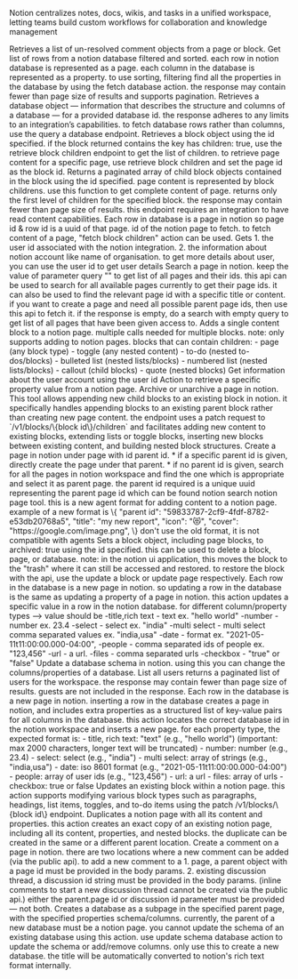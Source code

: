 Notion centralizes notes, docs, wikis, and tasks in a unified workspace, letting teams build custom workflows for collaboration and knowledge management

<Accordion title="Fetch All Unresolved Comments">
Retrieves a list of un-resolved comment objects from a page or block.
</Accordion>

<Accordion title="Query Database">
Get list of rows from a notion database filtered and sorted. each row in notion database is represented as a page. each column in the database is represented as a property. to use sorting, filtering find all the properties in the database by using the fetch database action. the response may contain fewer than page size of results and supports pagination.
</Accordion>

<Accordion title="Fetch Database">
Retrieves a database object — information that describes the structure and columns of a database — for a provided database id. the response adheres to any limits to an integration’s capabilities. to fetch database rows rather than columns, use the query a database endpoint.
</Accordion>

<Accordion title="Fetch Notion Blocks">
Retrieves a block object using the id specified. if the block returned contains the key has children: true, use the retrieve block children endpoint to get the list of children. to retrieve page content for a specific page, use retrieve block children and set the page id as the block id.
</Accordion>

<Accordion title="Fetch Notion Block Children">
Returns a paginated array of child block objects contained in the block using the id specified. page content is represented by block childrens. use this function to get complete content of page. returns only the first level of children for the specified block. the response may contain fewer than page size of results. this endpoint requires an integration to have read content capabilities.
</Accordion>

<Accordion title="Fetch Database Row">
Each row in database is a page in notion so page id & row id is a uuid of that page. id of the notion page to fetch. to fetch content of a page, "fetch block children" action can be used.
</Accordion>

<Accordion title="Get About Me">
Gets 1. the user id associated with the notion integration. 2. the information about notion account like name of organisation. to get more details about user, you can use the user id to get user details
</Accordion>

<Accordion title="Search_List Notion Page">
Search a page in notion. keep the value of parameter query "" to get list of all pages and their ids. this api can be used to search for all available pages currently to get their page ids. it can also be used to find the relevant page id with a specific title or content. if you want to create a page and need all possible parent page ids, then use this api to fetch it. if the response is empty, do a search with empty query to get list of all pages that have been given access to.
</Accordion>

<Accordion title="Add Content Notion Page">
Adds a single content block to a notion page. multiple calls needed for multiple blocks. note: only supports adding to notion pages. blocks that can contain children: - page (any block type) - toggle (any nested content) - to-do (nested to-dos/blocks) - bulleted list (nested lists/blocks) - numbered list (nested lists/blocks) - callout (child blocks) - quote (nested blocks)
</Accordion>

<Accordion title="Get About User">
Get information about the user account using the user id
</Accordion>

<Accordion title="Get Page Property">
Action to retrieve a specific property value from a notion page.
</Accordion>

<Accordion title="Archive Notion Page">
Archive or unarchive a page in notion.
</Accordion>

<Accordion title="Append Block Children">
This tool allows appending new child blocks to an existing block in notion. it specifically handles appending blocks to an existing parent block rather than creating new page content. the endpoint uses a patch request to `/v1/blocks/\{block id\}/children` and facilitates adding new content to existing blocks, extending lists or toggle blocks, inserting new blocks between existing content, and building nested block structures.
</Accordion>

<Accordion title="Create Notion Page">
Create a page in notion under page with id parent id. * if a specific parent id is given, directly create the page under that parent. * if no parent id is given, search for all the pages in notion workspace and find the one which is appropriate and select it as parent page. the parent id required is a unique uuid representing the parent page id which can be found notion search notion page tool. this is a new agent format for adding content to a notion page. example of a new format is \{ "parent id": "59833787-2cf9-4fdf-8782-e53db20768a5", "title": "my new report", "icon": "😻", "cover": "https://google.com/image.png", \} don't use the old format, it is not compatible with agents
</Accordion>

<Accordion title="Delete Blocks">
Sets a block object, including page blocks, to archived: true using the id specified. this can be used to delete a block, page, or database. note: in the notion ui application, this moves the block to the "trash" where it can still be accessed and restored. to restore the block with the api, use the update a block or update page respectively.
</Accordion>

<Accordion title="Update Row Database">
Each row in the database is a new page in notion. so updating a row in the database is the same as updating a property of a page in notion. this action updates a specific value in a row in the notion database. for different column/property types --&gt; value should be -title,rich text - text ex. "hello world" -number - number ex. 23.4 -select - select ex. "india" -multi select - multi select comma separated values ex. "india,usa" -date - format ex. "2021-05-11t11:00:00.000-04:00", -people - comma separated ids of people ex. "123,456" -url - a url. -files - comma separated urls -checkbox - "true" or "false"
</Accordion>

<Accordion title="Update Database Schema">
Update a database schema in notion. using this you can change the columns/properties of a database.
</Accordion>

<Accordion title="List Users">
List all users returns a paginated list of users for the workspace. the response may contain fewer than page size of results. guests are not included in the response.
</Accordion>

<Accordion title="Insert Row Database">
Each row in the database is a new page in notion. inserting a row in the database creates a page in notion, and includes extra properties as a structured list of key-value pairs for all columns in the database. this action locates the correct database id in the notion workspace and inserts a new page. for each property type, the expected format is: - title, rich text: "text" (e.g., "hello world") (important: max 2000 characters, longer text will be truncated) - number: number (e.g., 23.4) - select: select (e.g., "india") - multi select: array of strings (e.g., "india,usa") - date: iso 8601 format (e.g., "2021-05-11t11:00:00.000-04:00") - people: array of user ids (e.g., "123,456") - url: a url - files: array of urls - checkbox: true or false
</Accordion>

<Accordion title="Update block">
Updates an existing block within a notion page. this action supports modifying various block types such as paragraphs, headings, list items, toggles, and to-do items using the patch /v1/blocks/\{block id\} endpoint.
</Accordion>

<Accordion title="Duplicate Page">
Duplicates a notion page with all its content and properties. this action creates an exact copy of an existing notion page, including all its content, properties, and nested blocks. the duplicate can be created in the same or a different parent location.
</Accordion>

<Accordion title="Create Comment">
Create a comment on a page in notion. there are two locations where a new comment can be added (via the public api). to add a new comment to a 1. page, a parent object with a page id must be provided in the body params. 2. existing discussion thread, a discussion id string must be provided in the body params. (inline comments to start a new discussion thread cannot be created via the public api.) either the parent.page id or discussion id parameter must be provided — not both.
</Accordion>

<Accordion title="Create Notion Database">
Creates a database as a subpage in the specified parent page, with the specified properties schema/columns. currently, the parent of a new database must be a notion page. you cannot update the schema of an existing database using this action. use update schema database action to update the schema or add/remove columns. only use this to create a new database. the title will be automatically converted to notion's rich text format internally.
</Accordion>

